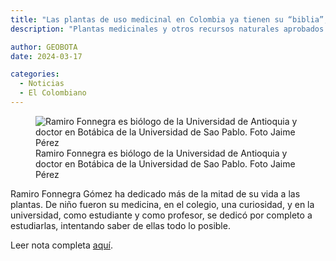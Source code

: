 ```yaml
---
title: "Las plantas de uso medicinal en Colombia ya tienen su “biblia”, con el libro de Ramiro Fonnegra"
description: "Plantas medicinales y otros recursos naturales aprobados en Colombia con fines terapéuticos, es el libro recién lanzado por el docente e investigador Ramiro Fonnegra Gómez a través de la Editorial Universidad de Antioquia. El libro reúne información de 133 plantas aprobadas para uso medicinal en el país."

author: GEOBOTA
date: 2024-03-17

categories:
  - Noticias
  - El Colombiano
---
```


![Ramiro Fonnegra es biólogo de la Universidad de Antioquia y doctor en Botábica de la Universidad de Sao Pablo. Foto Jaime Pérez](image.jpg){fig-align="center"}

Ramiro Fonnegra Gómez ha dedicado más de la mitad de su vida a las plantas. De niño fueron su medicina, en el colegio, una curiosidad, y en la universidad, como estudiante y como profesor, se dedicó por completo a estudiarlas, intentando saber de ellas todo lo posible.

Leer nota completa [aquí](https://www.elcolombiano.com/tendencias/libro-plantas-medicinales-usos-ramiro-fonnegra-universidad-de-antioquia-GF24035524).

